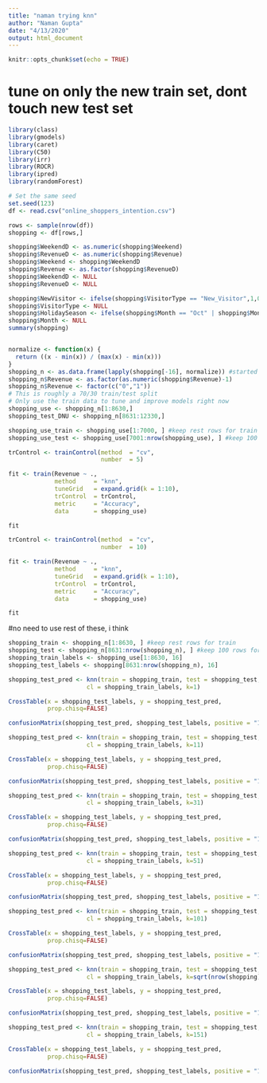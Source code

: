 ```yaml
---
title: "naman trying knn"
author: "Naman Gupta"
date: "4/13/2020"
output: html_document
---
```


```r
knitr::opts_chunk$set(echo = TRUE)
```

# tune on only the new train set, dont touch new test set
```r
library(class)
library(gmodels)
library(caret)
library(C50)
library(irr)
library(ROCR)
library(ipred)
library(randomForest)
```

```r
# Set the same seed
set.seed(123)
df <- read.csv("online_shoppers_intention.csv")

rows <- sample(nrow(df))
shopping <- df[rows,]

shopping$WeekendD <- as.numeric(shopping$Weekend)
shopping$RevenueD <- as.numeric(shopping$Revenue)
shopping$Weekend <- shopping$WeekendD
shopping$Revenue <- as.factor(shopping$RevenueD)
shopping$WeekendD <- NULL
shopping$RevenueD <- NULL

shopping$NewVisitor <- ifelse(shopping$VisitorType == "New_Visitor",1,0)
shopping$VisitorType <- NULL
shopping$HolidaySeason <- ifelse(shopping$Month == "Oct" | shopping$Month == "Nov" | shopping$Month == "Dec",1,0)
shopping$Month <- NULL
summary(shopping)


normalize <- function(x) {
  return ((x - min(x)) / (max(x) - min(x)))
}
shopping_n <- as.data.frame(lapply(shopping[-16], normalize)) #started at column 2, because no point in normalizing the binary "outcome"
shopping_n$Revenue <- as.factor(as.numeric(shopping$Revenue)-1)
shopping_n$Revenue <- factor(c("0","1"))
# This is roughly a 70/30 train/test split
# Only use the train data to tune and improve models right now
shopping_use <- shopping_n[1:8630,]
shopping_test_DNU <- shopping_n[8631:12330,]
```

```r
shopping_use_train <- shopping_use[1:7000, ] #keep rest rows for train
shopping_use_test <- shopping_use[7001:nrow(shopping_use), ] #keep 100 rows for test

trControl <- trainControl(method  = "cv",
                          number  = 5)

fit <- train(Revenue ~ .,
             method     = "knn",
             tuneGrid   = expand.grid(k = 1:10),
             trControl  = trControl,
             metric     = "Accuracy",
             data       = shopping_use)

fit

trControl <- trainControl(method  = "cv",
                          number  = 10)

fit <- train(Revenue ~ .,
             method     = "knn",
             tuneGrid   = expand.grid(k = 1:10),
             trControl  = trControl,
             metric     = "Accuracy",
             data       = shopping_use)

fit
```

#no need to use rest of these, i think
```r
shopping_train <- shopping_n[1:8630, ] #keep rest rows for train
shopping_test <- shopping_n[8631:nrow(shopping_n), ] #keep 100 rows for test
shopping_train_labels <- shopping_use[1:8630, 16]
shopping_test_labels <- shopping[8631:nrow(shopping_n), 16]

shopping_test_pred <- knn(train = shopping_train, test = shopping_test,
                      cl = shopping_train_labels, k=1)

CrossTable(x = shopping_test_labels, y = shopping_test_pred, 
           prop.chisq=FALSE)

confusionMatrix(shopping_test_pred, shopping_test_labels, positive = "1")

shopping_test_pred <- knn(train = shopping_train, test = shopping_test,
                      cl = shopping_train_labels, k=11)

CrossTable(x = shopping_test_labels, y = shopping_test_pred, 
           prop.chisq=FALSE)

confusionMatrix(shopping_test_pred, shopping_test_labels, positive = "1")

shopping_test_pred <- knn(train = shopping_train, test = shopping_test,
                      cl = shopping_train_labels, k=31)

CrossTable(x = shopping_test_labels, y = shopping_test_pred, 
           prop.chisq=FALSE)

confusionMatrix(shopping_test_pred, shopping_test_labels, positive = "1")

shopping_test_pred <- knn(train = shopping_train, test = shopping_test,
                      cl = shopping_train_labels, k=51)

CrossTable(x = shopping_test_labels, y = shopping_test_pred, 
           prop.chisq=FALSE)

confusionMatrix(shopping_test_pred, shopping_test_labels, positive = "1")

shopping_test_pred <- knn(train = shopping_train, test = shopping_test,
                      cl = shopping_train_labels, k=101)

CrossTable(x = shopping_test_labels, y = shopping_test_pred, 
           prop.chisq=FALSE)

confusionMatrix(shopping_test_pred, shopping_test_labels, positive = "1")

shopping_test_pred <- knn(train = shopping_train, test = shopping_test,
                      cl = shopping_train_labels, k=sqrt(nrow(shopping)))

CrossTable(x = shopping_test_labels, y = shopping_test_pred, 
           prop.chisq=FALSE)

confusionMatrix(shopping_test_pred, shopping_test_labels, positive = "1")

shopping_test_pred <- knn(train = shopping_train, test = shopping_test,
                      cl = shopping_train_labels, k=151)

CrossTable(x = shopping_test_labels, y = shopping_test_pred, 
           prop.chisq=FALSE)

confusionMatrix(shopping_test_pred, shopping_test_labels, positive = "1")
```


